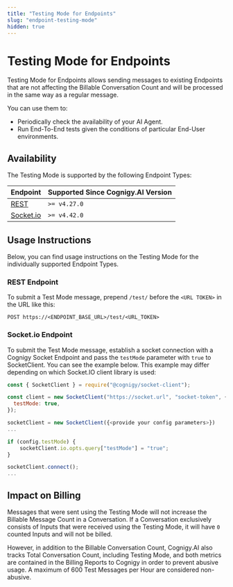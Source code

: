 ```yaml
---
title: "Testing Mode for Endpoints" 
slug: "endpoint-testing-mode" 
hidden: true 
---
```


# Testing Mode for Endpoints

Testing Mode for Endpoints allows sending messages to existing Endpoints that are not affecting the Billable Conversation Count and will be processed in the same way as a regular message.

You can use them to:

- Periodically check the availability of your AI Agent.
- Run End-To-End tests given the conditions of particular End-User environments.

## Availability

The Testing Mode is supported by the following Endpoint Types:

| Endpoint                                       | Supported Since Cognigy.AI Version |
|------------------------------------------------|------------------------------------|
| [REST](../endpoint-reference/rest.mdx)          | `>= v4.27.0`                       |
| [Socket.io](../endpoint-reference/socketio.mdx) | `>= v4.42.0`                       |

## Usage Instructions

Below, you can find usage instructions on the Testing Mode for the individually supported Endpoint Types.

### REST Endpoint

To submit a Test Mode message, prepend `/test/` before the `<URL TOKEN>` in the URL like this:

```
POST https://<ENDPOINT_BASE_URL>/test/<URL_TOKEN>
```

### Socket.io Endpoint

To submit the Test Mode message, establish a socket connection with a Cognigy Socket Endpoint and pass the `testMode` parameter with `true` to SocketClient. You can see the example below. This example may differ depending on which Socket.IO client library is used:

```javascript
const { SocketClient } = require("@cognigy/socket-client");

const client = new SocketClient("https://socket.url", "socket-token", {
  testMode: true,
});

```

```javascript
socketClient = new SocketClient({<provide your config parameters>})
...

if (config.testMode) {
	socketClient.io.opts.query["testMode"] = "true";
}

socketClient.connect();
...
```

## Impact on Billing

Messages that were sent using the Testing Mode will not increase the Billable Message Count in a Conversation. 
If a Conversation exclusively consists of Inputs that were received using the Testing Mode, it will have `0` counted Inputs and will not be billed.

However, in addition to the Billable Conversation Count, Cognigy.AI also tracks Total Conversation Count, including Testing Mode, and both metrics are contained in the Billing Reports to Cognigy in order to prevent abusive usage. A maximum of 600 Test Messages per Hour are considered non-abusive.